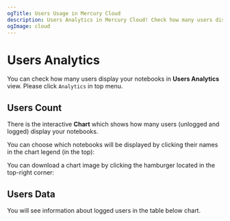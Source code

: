 ```yaml
---
ogTitle: Users Usage in Mercury Cloud    
description: Users Analytics in Mercury Cloud! Check how many users display your Notebooks.
ogImage: cloud
---
```



# Users Analytics

You can check how many users display your notebooks in **Users Analytics** view. Please click `Analytics` in top menu.

## Users Count

<Screenshot src={chartPng} alt="Users Analytics as a chart."/>

There is the interactive **Chart** which shows how many users (unlogged and logged) display your notebooks. 

You can choose which notebooks will be displayed by clicking their names in the chart legend (in the top):

<Screenshot src={choicePng} alt = "Chose your notebook." />

You can download a chart image by clicking the hamburger located in the top-right corner:

<Screenshot src={downloadPng} alt="Download your charts." />

## Users Data 

You will see information about logged users in the table below chart. 

<Screenshot src={loggedusersPng} alt="Users Analytics as a table."/>

